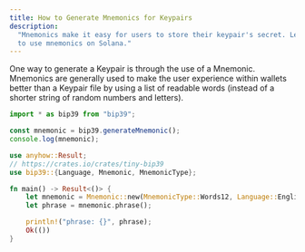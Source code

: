 ```yaml
---
title: How to Generate Mnemonics for Keypairs
description:
  "Mnemonics make it easy for users to store their keypair's secret. Learn how
  to use mnemonics on Solana."
---
```


One way to generate a Keypair is through the use of a Mnemonic. Mnemonics are
generally used to make the user experience within wallets better than a Keypair
file by using a list of readable words (instead of a shorter string of random
numbers and letters).

<CodeTabs flags="r">

```typescript !! title="Typescript"
import * as bip39 from "bip39";

const mnemonic = bip39.generateMnemonic();
console.log(mnemonic);
```

```rust !! title="Rust"
use anyhow::Result;
// https://crates.io/crates/tiny-bip39
use bip39::{Language, Mnemonic, MnemonicType};

fn main() -> Result<()> {
    let mnemonic = Mnemonic::new(MnemonicType::Words12, Language::English);
    let phrase = mnemonic.phrase();

    println!("phrase: {}", phrase);
    Ok(())
}
```

</CodeTabs>
